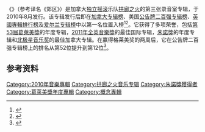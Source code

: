 {{NoteTA
|G1=Music
}}
{{Infobox album
| Name = {{lang|en|The Suburbs}}
| Type = studio
| Artist = [[拱廊之火|拱廊之火]]
| Cover = <!-- 檔案不存在 Arcade Fire - The Suburbs.jpg ，可從英文維基百科取得 -->
| Alt = 
| Released = {{Start date|2010|8|2|df=yes}}
| Recorded = 2008年—2010年
| Genre = [[独立摇滚|独立摇滚]]、[[巴洛克流行|巴洛克流行]]
| Length = {{Duration|m=64|s=07}}
| Label = [[融合唱片|融合唱片]]（{{lang|en|Merge}}）（美国）<br>[[水星唱片|水星唱片]]（{{lang|en|Mercury}}）（英国）
| Producer = [[马库斯·德拉弗斯|马库斯·德拉弗斯]]（{{lang|en|Markus Dravs}}）、拱廊之火
| Last album = {{lang|en|''[[Neon_Bible|Neon Bible]]''}}<br />（2007）
| This album = {{lang|en|'''''The Suburbs'''''}}<br />（2010）
| Next album = {{lang|en|''[[Reflektor|Reflektor]]''}}<br>（2013）
}}
《{{lang|en|'''The Suburbs'''}}》（参考译名《郊区》）是加拿大[[独立摇滚|独立摇滚]]乐队[[拱廊之火|拱廊之火]]的第三张录音室专辑，于2010年8月发行。该专辑发行后即在[[加拿大专辑榜|加拿大专辑榜]]、美国[[公告牌二百强专辑榜|公告牌二百强专辑榜]]、[[英國專輯排行榜|英國專輯排行榜]]及[[爱尔兰专辑榜|爱尔兰专辑榜]]中以第一名位置入榜<ref>{{cite web |url=http://www.billboard.com/charts/2010-08-21/billboard-200 |title=Billboard 200 – Week of August 21, 2010 |publisher=[[告示牌_(雜誌)|Billboard]] |accessdate=2010-08-13 |archive-date=2013-04-05 |archive-url=https://web.archive.org/web/20130405174702/http://www.billboard.com/charts/2010-08-21/billboard-200 |dead-url=no }}</ref><ref>{{cite web |url=http://www.torontosun.com/entertainment/music/2010/08/11/14988411.html |title=Arcade Fire heats up charts |work=Toronto Sun |accessdate=2010-08-13 |archive-date=2012-05-08 |archive-url=https://www.webcitation.org/67VxHVFnu?url=http://www.torontosun.com/entertainment/music/2010/08/11/14988411.html |dead-url=no }}</ref>。它获得了多项荣誉，包括[[第53屆葛萊美獎|第53屆葛萊美獎]]的年度专辑，[[2011年全英音樂獎|2011年全英音樂獎]]的最佳国际专辑，[[朱諾獎|朱諾獎]]的年度专辑和[[北极星音乐奖|北极星音乐奖]]的最佳加拿大专辑。在赢得格莱美奖的两周后，它在公告牌二百强专辑榜上的排名从第52位提升到第12位<ref>{{cite web |url=http://new.music.yahoo.com/blogs/chart_watch/74333/week-ending-feb-20-2011-albums-an-early-birthday-present/ |title=Week Ending Feb 20, 2011: Albums: An Early Birthday Present |work=Chart Watch |publisher=Yahoo! |date=23 February 2011 |accessdate=2011-08-19 |archive-date=2011-08-22 |archive-url=https://web.archive.org/web/20110822120915/http://new.music.yahoo.com/blogs/chart_watch/74333/week-ending-feb-20-2011-albums-an-early-birthday-present/ |dead-url=no }}</ref>。

== 参考资料 ==
{{Reflist}}

{{格莱美奖年度专辑}}

[[Category:2010年音樂專輯|Category:2010年音樂專輯]]
[[Category:拱廊之火音乐专辑|Category:拱廊之火音乐专辑]]
[[Category:朱諾獎獲得者|Category:朱諾獎獲得者]]
[[Category:葛萊美獎年度專輯|Category:葛萊美獎年度專輯]]
[[Category:概念專輯|Category:概念專輯]]